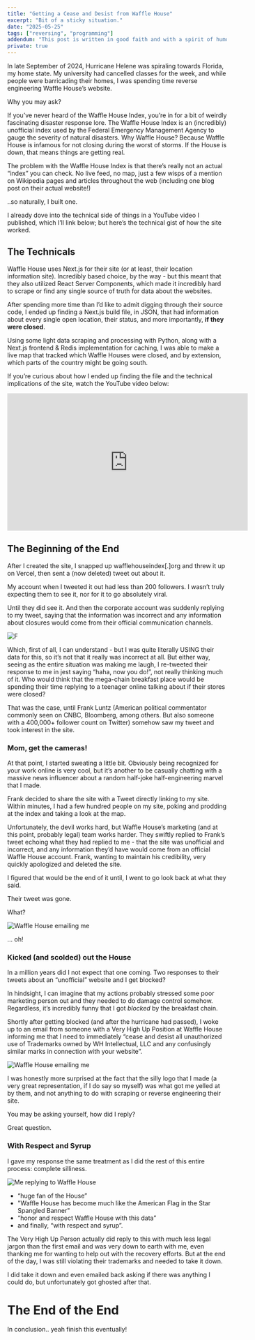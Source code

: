 ```yaml
---
title: "Getting a Cease and Desist from Waffle House"
excerpt: "Bit of a sticky situation."
date: "2025-05-25"
tags: ["reversing", "programming"]
addendum: "This post is written in good faith and with a spirit of humor and admiration. It recounts events between myself, Waffle House, its legal and marketing teams, and affiliated parties. Nothing here is meant with malice, and it was a pleasure corresponding with a breakfast chain I'm quite fond of."
private: true
---
```


In late September of 2024, Hurricane Helene was spiraling towards Florida, my home state. My university had cancelled classes for the week, and while people were barricading their homes, I was spending time reverse engineering Waffle House’s website.

Why you may ask?

If you’ve never heard of the Waffle House Index, you’re in for a bit of weirdly fascinating disaster response lore. The Waffle House Index is an (incredibly) unofficial index used by the Federal Emergency Management Agency to gauge the severity of natural disasters. Why Waffle House? Because Waffle House is infamous for not closing during the worst of storms. If the House is down, that means things are getting real.

The problem with the Waffle House Index is that there’s really not an actual “index” you can check. No live feed, no map, just a few wisps of a mention on Wikipedia pages and articles throughout the web (including one blog post on their actual website!)

..so naturally, I built one.

I already dove into the technical side of things in a YouTube video I published, which I’ll link below; but here’s the technical gist of how the site worked.

## The Technicals

Waffle House uses Next.js for their site (or at least, their location information site). Incredibly based choice, by the way - but this meant that they also utilized React Server Components, which made it incredibly hard to scrape or find any single source of truth for data about the websites.

After spending more time than I’d like to admit digging through their source code, I ended up finding a Next.js build file, in JSON, that had information about every single open location, their status, and more importantly, **if they were closed**.

Using some light data scraping and processing with Python, along with a Next.js frontend & Redis implementation for caching, I was able to make a live map that tracked which Waffle Houses were closed, and by extension, which parts of the country might be going south.

If you’re curious about how I ended up finding the file and the technical implications of the site, watch the YouTube video below:

<div className="flex justify-center items-center flex-col rounded-lg pb-2">
  <iframe
    width="552"
    height="315"
    src="https://www.youtube.com/embed/TBrR3AEutsI?si=k9J_72704VCVnwRq"
    title="YouTube video player"
    frameborder="0"
    allow="accelerometer; autoplay; clipboard-write; encrypted-media; gyroscope; picture-in-picture; web-share"
    referrerpolicy="strict-origin-when-cross-origin"
    allowfullscreen
    className="rounded-lg mb-2"
  ></iframe>
</div>

## The Beginning of the End

After I created the site, I snapped up wafflehouseindex[.]org and threw it up on Vercel, then sent a (now deleted) tweet out about it.

My account when I tweeted it out had less than 200 followers. I wasn’t truly expecting them to see it, nor for it to go absolutely viral.

Until they did see it. And then the corporate account was suddenly replying to my tweet, saying that the information was incorrect and any information about closures would come from their official communication channels.

![F](https://media.discordapp.net/attachments/1019633433800101940/1293284609051721781/Orion_10-08-2024__02.51PM2x.png?ex=683366a6&is=68321526&hm=a8c004af1f91fa5dc10ece220957bd5a592218a9617071fbf3822520e06e4aaa&=&format=webp&quality=lossless&width=1896&height=2170)

Which, first of all, I can understand - but I was quite literally USING their data for this, so it’s not that it really was incorrect at all. But either way, seeing as the entire situation was making me laugh, I re-tweeted their response to me in jest saying “haha, now you do!”, not really thinking much of it. Who would think that the mega-chain breakfast place would be spending their time replying to a teenager online talking about if their stores were closed?

That was the case, until Frank Luntz (American political commentator commonly seen on CNBC, Bloomberg, among others. But also someone with a 400,000+ follower count on Twitter) somehow saw my tweet and took interest in the site.

### Mom, get the cameras!

At that point, I started sweating a little bit. Obviously being recognized for your work online is very cool, but it’s another to be casually chatting with a massive news influencer about a random half-joke half-engineering marvel that I made.

Frank decided to share the site with a Tweet directly linking to my site. Within minutes, I had a few hundred people on my site, poking and prodding at the index and taking a look at the map.

Unfortunately, the devil works hard, but Waffle House’s marketing (and at this point, probably legal) team works harder. They swiftly replied to Frank’s tweet echoing what they had replied to me - that the site was unofficial and incorrect, and any information they’d have would come from an official Waffle House account. Frank, wanting to maintain his credibility, very quickly apologized and deleted the site.

I figured that would be the end of it until, I went to go look back at what they said.

Their tweet was gone.

What?

![Waffle House emailing me](/images/waffleblocked.png)

... oh!

### Kicked (and scolded) out the House

In a million years did I not expect that one coming. Two responses to their tweets about an “unofficial” website and I get blocked?

In hindsight, I can imagine that my actions probably stressed some poor marketing person out and they needed to do damage control somehow. Regardless, it’s incredibly funny that I got _blocked_ by the breakfast chain.

Shortly after getting blocked (and after the hurricane had passed), I woke up to an email from someone with a Very High Up Position at Waffle House informing me that I need to immediately “cease and desist all unauthorized use of Trademarks owned by WH Intellectual, LLC and any confusingly similar marks in connection with your website”.

![Waffle House emailing me](/images/whemail.png)

I was honestly more surprised at the fact that the silly logo that I made (a very great representation, if I do say so myself) was what got me yelled at by them, and not anything to do with scraping or reverse engineering their site.

You may be asking yourself, how did I reply?

Great question.

### With Respect and Syrup

I gave my response the same treatment as I did the rest of this entire process: complete silliness.

![Me replying to Waffle House](/images/whemailreply.png)

- “huge fan of the House”
- "Waffle House has become much like the American Flag in the Star Spangled Banner"
- “honor and respect Waffle House with this data”
- and finally, “with respect and syrup”.

The Very High Up Person actually did reply to this with much less legal jargon than the first email and was very down to earth with me, even thanking me for wanting to help out with the recovery efforts. But at the end of the day, I was still violating their trademarks and needed to take it down.

I did take it down and even emailed back asking if there was anything I could do, but unfortunately got ghosted after that.

# The End of the End

In conclusion.. yeah finish this eventually!
